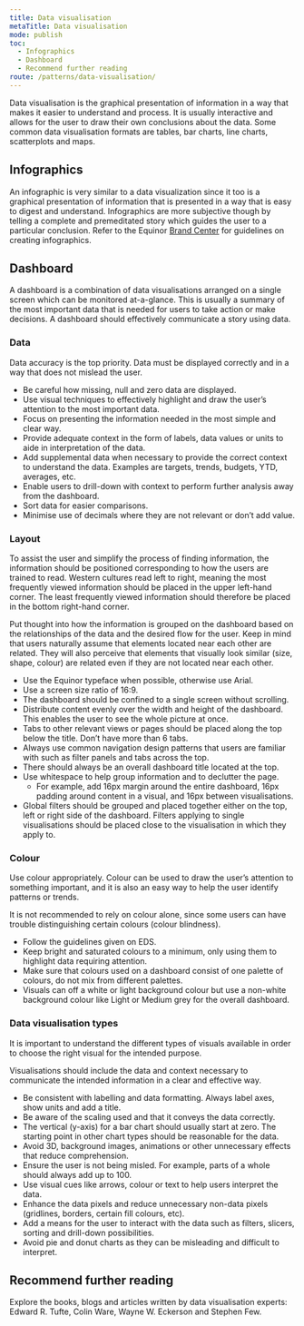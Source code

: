 ```yaml
---
title: Data visualisation
metaTitle: Data visualisation
mode: publish
toc:
  - Infographics
  - Dashboard
  - Recommend further reading
route: /patterns/data-visualisation/
---
```


Data visualisation is the graphical presentation of information in a way that makes it easier to understand and process. It is usually interactive and allows for the user to draw their own conclusions about the data. Some common data visualisation formats are tables, bar charts, line charts, scatterplots and maps.

## Infographics

An infographic is very similar to a data visualization since it too is a graphical presentation of information that is presented in a way that is easy to digest and understand. Infographics are more subjective though by telling a complete and premeditated story which guides the user to a particular conclusion. Refer to the Equinor [Brand Center](https://communicationtoolbox.equinor.com/brandcenter/en/equinorbc/component/default/100 'Brand Center Toolbox Guidelines') for guidelines on creating infographics.

## Dashboard

A dashboard is a combination of data visualisations arranged on a single screen which can be monitored at-a-glance. This is usually a summary of the most important data that is needed for users to take action or make decisions. A dashboard should effectively communicate a story using data.

### Data

Data accuracy is the top priority. Data must be displayed correctly and in a way that does not mislead the user.

- Be careful how missing, null and zero data are displayed.
- Use visual techniques to effectively highlight and draw the user’s attention to the most important data.
- Focus on presenting the information needed in the most simple and clear way.
- Provide adequate context in the form of labels, data values or units to aide in interpretation of the data.
- Add supplemental data when necessary to provide the correct context to understand the data. Examples are targets, trends, budgets, YTD, averages, etc.
- Enable users to drill-down with context to perform further analysis away from the dashboard.
- Sort data for easier comparisons.
- Minimise use of decimals where they are not relevant or don’t add value.

### Layout

To assist the user and simplify the process of finding information, the information should be positioned corresponding to how the users are trained to read. Western cultures read left to right, meaning the most frequently viewed information should be placed in the upper left-hand corner. The least frequently viewed information should therefore be placed in the bottom right-hand corner.

Put thought into how the information is grouped on the dashboard based on the relationships of the data and the desired flow for the user. Keep in mind that users naturally assume that elements located near each other are related. They will also perceive that elements that visually look similar (size, shape, colour) are related even if they are not located near each other.

- Use the Equinor typeface when possible, otherwise use Arial.
- Use a screen size ratio of 16:9.
- The dashboard should be confined to a single screen without scrolling.
- Distribute content evenly over the width and height of the dashboard. This enables the user to see the whole picture at once.
- Tabs to other relevant views or pages should be placed along the top below the title. Don’t have more than 6 tabs.
- Always use common navigation design patterns that users are familiar with such as filter panels and tabs across the top.
- There should always be an overall dashboard title located at the top.
- Use whitespace to help group information and to declutter the page.
  - For example, add 16px margin around the entire dashboard, 16px padding around content in a visual, and 16px between visualisations.
- Global filters should be grouped and placed together either on the top, left or right side of the dashboard. Filters applying to single visualisations should be placed close to the visualisation in which they apply to.

### Colour

Use colour appropriately. Colour can be used to draw the user’s attention to something important, and it is also an easy way to help the user identify patterns or trends.

It is not recommended to rely on colour alone, since some users can have trouble distinguishing certain colours (colour blindness).

- Follow the guidelines given on EDS.
- Keep bright and saturated colours to a minimum, only using them to highlight data requiring attention.
- Make sure that colours used on a dashboard consist of one palette of colours, do not mix from different palettes.
- Visuals can off a white or light background colour but use a non-white background colour like Light or Medium grey for the overall dashboard.

### Data visualisation types

It is important to understand the different types of visuals available in order to choose the right visual for the intended purpose.

Visualisations should include the data and context necessary to communicate the intended information in a clear and effective way.

- Be consistent with labelling and data formatting. Always label axes, show units and add a title.
- Be aware of the scaling used and that it conveys the data correctly.
- The vertical (y-axis) for a bar chart should usually start at zero. The starting point in other chart types should be reasonable for the data.
- Avoid 3D, background images, animations or other unnecessary effects that reduce comprehension.
- Ensure the user is not being misled. For example, parts of a whole should always add up to 100.
- Use visual cues like arrows, colour or text to help users interpret the data.
- Enhance the data pixels and reduce unnecessary non-data pixels (gridlines, borders, certain fill colours, etc).
- Add a means for the user to interact with the data such as filters, slicers, sorting and drill-down possibilities.
- Avoid pie and donut charts as they can be misleading and difficult to interpret.

## Recommend further reading

Explore the books, blogs and articles written by data visualisation experts: Edward R. Tufte, Colin Ware, Wayne W. Eckerson and Stephen Few.
